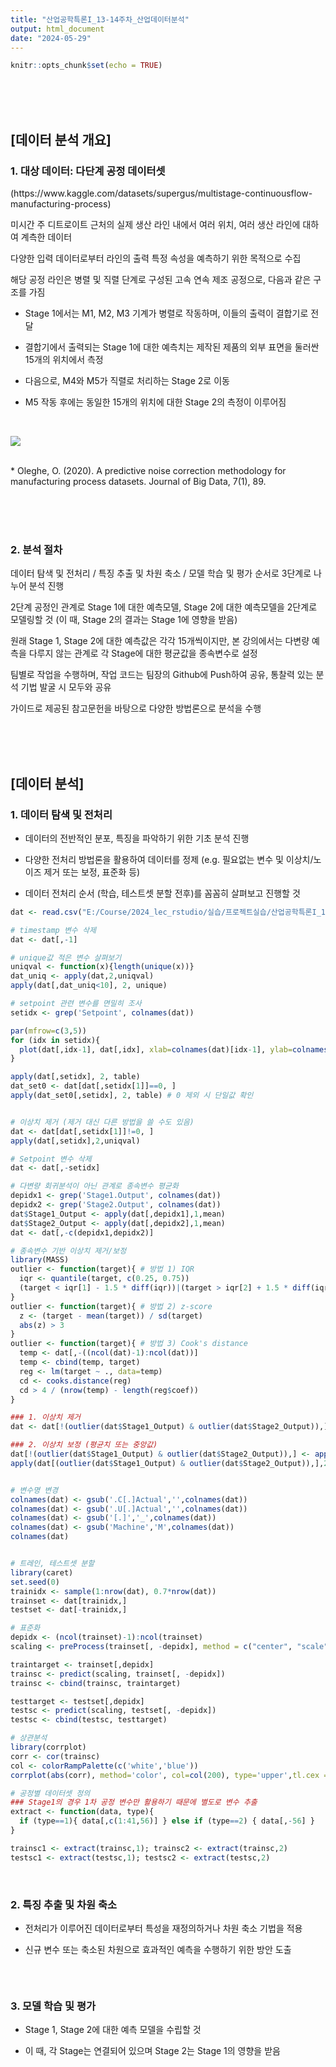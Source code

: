 ```yaml
---
title: "산업공학특론I_13-14주차_산업데이터분석"
output: html_document
date: "2024-05-29"
---
```


```r
knitr::opts_chunk$set(echo = TRUE)
```

<br>
<br>
<br>

## [데이터 분석 개요]
### 1. 대상 데이터: 다단계 공정 데이터셋
(https://www.kaggle.com/datasets/supergus/multistage-continuousflow-manufacturing-process)

미시간 주 디트로이트 근처의 실제 생산 라인 내에서 여러 위치, 여러 생산 라인에 대하여 계측한 데이터

다양한 입력 데이터로부터 라인의 출력 특정 속성을 예측하기 위한 목적으로 수집

해당 공정 라인은 병렬 및 직렬 단계로 구성된 고속 연속 제조 공정으로, 다음과 같은 구조를 가짐

* Stage 1에서는 M1, M2, M3 기계가 병렬로 작동하며, 이들의 출력이 결합기로 전달

* 결합기에서 출력되는 Stage 1에 대한 예측치는 제작된 제품의 외부 표면을 둘러싼 15개의 위치에서 측정

* 다음으로, M4와 M5가 직렬로 처리하는 Stage 2로 이동

* M5 작동 후에는 동일한 15개의 위치에 대한 Stage 2의 측정이 이루어짐

<br>

![](w13-14_fig.png)

<br>
* Oleghe, O. (2020). A predictive noise correction methodology for manufacturing process datasets. Journal of Big Data, 7(1), 89.

<br>
<br>
<br>

### 2. 분석 절차

데이터 탐색 및 전처리 / 특징 추출 및 차원 축소 / 모델 학습 및 평가 순서로 3단계로 나누어 분석 진행

2단계 공정인 관계로 Stage 1에 대한 예측모델, Stage 2에 대한 예측모델을 2단계로 모델링할 것 (이 때, Stage 2의 결과는 Stage 1에 영향을 받음)

원래 Stage 1, Stage 2에 대한 예측값은 각각 15개씩이지만, 본 강의에서는 다변량 예측을 다루지 않는 관계로 각 Stage에 대한 평균값을 종속변수로 설정

팀별로 작업을 수행하며, 작업 코드는 팀장의 Github에 Push하여 공유, 통찰력 있는 분석 기법 발굴 시 모두와 공유

가이드로 제공된 참고문헌을 바탕으로 다양한 방법론으로 분석을 수행

<br>
<br>
<br>

## [데이터 분석]
### 1. 데이터 탐색 및 전처리

* 데이터의 전반적인 분포, 특징을 파악하기 위한 기초 분석 진행

* 다양한 전처리 방법론을 활용하여 데이터를 정제
(e.g. 필요없는 변수 및 이상치/노이즈 제거 또는 보정, 표준화 등)

* 데이터 전처리 순서 (학습, 테스트셋 분할 전후)를 꼼꼼히 살펴보고 진행할 것

```r

dat <- read.csv("E:/Course/2024_lec_rstudio/실습/프로젝트실습/산업공학특론I_13-14주차_데이터.csv")

# timestamp 변수 삭제
dat <- dat[,-1]

# unique값 적은 변수 살펴보기
uniqval <- function(x){length(unique(x))} 
dat_uniq <- apply(dat,2,uniqval)
apply(dat[,dat_uniq<10], 2, unique) 

# setpoint 관련 변수를 면밀히 조사 
setidx <- grep('Setpoint', colnames(dat)) 

par(mfrow=c(3,5))
for (idx in setidx){
  plot(dat[,idx-1], dat[,idx], xlab=colnames(dat)[idx-1], ylab=colnames(dat)[idx])
}

apply(dat[,setidx], 2, table)
dat_set0 <- dat[dat[,setidx[1]]==0, ]
apply(dat_set0[,setidx], 2, table) # 0 제외 시 단일값 확인


# 이상치 제거 (제거 대신 다른 방법을 쓸 수도 있음)
dat <- dat[dat[,setidx[1]]!=0, ] 
apply(dat[,setidx],2,uniqval)

# Setpoint 변수 삭제
dat <- dat[,-setidx]

# 다변량 회귀분석이 아닌 관계로 종속변수 평균화
depidx1 <- grep('Stage1.Output', colnames(dat))
depidx2 <- grep('Stage2.Output', colnames(dat))
dat$Stage1_Output <- apply(dat[,depidx1],1,mean)
dat$Stage2_Output <- apply(dat[,depidx2],1,mean)
dat <- dat[,-c(depidx1,depidx2)]

# 종속변수 기반 이상치 제거/보정
library(MASS)
outlier <- function(target){ # 방법 1) IQR
  iqr <- quantile(target, c(0.25, 0.75))
  (target < iqr[1] - 1.5 * diff(iqr))|(target > iqr[2] + 1.5 * diff(iqr))
}
outlier <- function(target){ # 방법 2) z-score 
  z <- (target - mean(target)) / sd(target)
  abs(z) > 3
}
outlier <- function(target){ # 방법 3) Cook's distance
  temp <- dat[,-((ncol(dat)-1):ncol(dat))]
  temp <- cbind(temp, target)
  reg <- lm(target ~ ., data=temp)
  cd <- cooks.distance(reg)
  cd > 4 / (nrow(temp) - length(reg$coef))
} 

### 1. 이상치 제거
dat <- dat[!(outlier(dat$Stage1_Output) & outlier(dat$Stage2_Output)),]

### 2. 이상치 보정 (평균치 또는 중앙값)
dat[!(outlier(dat$Stage1_Output) & outlier(dat$Stage2_Output)),] <- apply(dat[(outlier(dat$Stage1_Output) & outlier(dat$Stage2_Output)),],2,mean)
apply(dat[(outlier(dat$Stage1_Output) & outlier(dat$Stage2_Output)),],2,median)


# 변수명 변경
colnames(dat) <- gsub('.C[.]Actual','',colnames(dat))
colnames(dat) <- gsub('.U[.]Actual','',colnames(dat))
colnames(dat) <- gsub('[.]','_',colnames(dat))
colnames(dat) <- gsub('Machine','M',colnames(dat))
colnames(dat)


# 트레인, 테스트셋 분할
library(caret)
set.seed(0)
trainidx <- sample(1:nrow(dat), 0.7*nrow(dat))
trainset <- dat[trainidx,]
testset <- dat[-trainidx,]

# 표준화
depidx <- (ncol(trainset)-1):ncol(trainset)
scaling <- preProcess(trainset[, -depidx], method = c("center", "scale"))

traintarget <- trainset[,depidx]
trainsc <- predict(scaling, trainset[, -depidx])
trainsc <- cbind(trainsc, traintarget)

testtarget <- testset[,depidx]
testsc <- predict(scaling, testset[, -depidx])
testsc <- cbind(testsc, testtarget)

# 상관분석
library(corrplot)
corr <- cor(trainsc)
col <- colorRampPalette(c('white','blue'))
corrplot(abs(corr), method='color', col=col(200), type='upper',tl.cex = 0.5, tl.col='black')

# 공정별 데이터셋 정의
### Stage1의 경우 1차 공정 변수만 활용하기 때문에 별도로 변수 추출
extract <- function(data, type){
  if (type==1){ data[,c(1:41,56)] } else if (type==2) { data[,-56] }
}

trainsc1 <- extract(trainsc,1); trainsc2 <- extract(trainsc,2)
testsc1 <- extract(testsc,1); testsc2 <- extract(testsc,2)

```

<br>

### 2. 특징 추출 및 차원 축소

* 전처리가 이루어진 데이터로부터 특성을 재정의하거나 차원 축소 기법을 적용

* 신규 변수 또는 축소된 차원으로 효과적인 예측을 수행하기 위한 방안 도출

```r

```

<br>

### 3. 모델 학습 및 평가

* Stage 1, Stage 2에 대한 예측 모델을 수립할 것

* 이 때, 각 Stage는 연결되어 있으며 Stage 2는 Stage 1의 영향을 받음

```r

```
